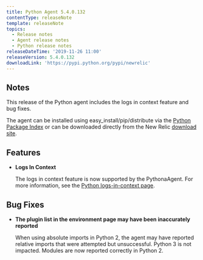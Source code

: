 ```yaml
---
title: Python Agent 5.4.0.132
contentType: releaseNote
template: releaseNote
topics:
  - Release notes
  - Agent release notes
  - Python release notes
releaseDateTime: '2019-11-26 11:00'
releaseVersion: 5.4.0.132
downloadLink: 'https://pypi.python.org/pypi/newrelic'
---
```


## Notes

This release of the Python agent includes the logs in context feature and bug fixes.

The agent can be installed using easy_install/pip/distribute via the [Python Package Index](https://pypi.python.org/pypi/newrelic) or can be downloaded directly from the New Relic [download site](http://download.newrelic.com/python_agent/release).

## Features

* **Logs In Context**

  The logs in context feature is now supported by the PythonaAgent. For more information, see the [Python logs-in-context page](https://docs.newrelic.com/docs/logs/new-relic-logs/enable-logs-context/enable-logs-context-python).

## Bug Fixes

* **The plugin list in the environment page may have been inaccurately reported**

  When using absolute imports in Python 2, the agent may have reported relative imports that were attempted but unsuccessful. Python 3 is not impacted. Modules are now reported correctly in Python 2.
